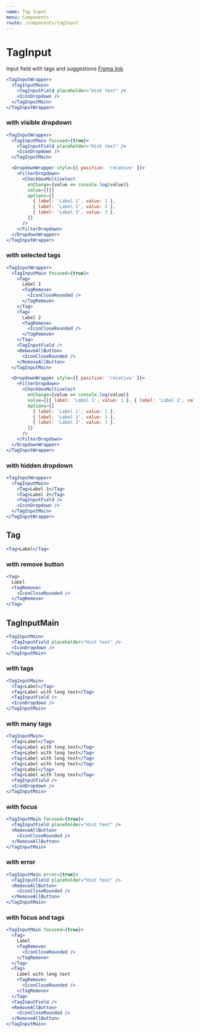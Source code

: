 ```yaml
---
name: Tag Input
menu: Components
route: /components/tagInput
---
```


# TagInput

Input field with tags and suggestions
[Figma link](https://www.figma.com/file/rQDkupIZuIlueXNMoYObjt/Hub88-Templates?node-id=1942%3A12077)

```jsx react-live
<TagInputWrapper>
  <TagInputMain>
    <TagInputField placeholder="Hint text" />
    <IconDropdown />
  </TagInputMain>
</TagInputWrapper>
```

### with visible dropdown

```jsx react-live
<TagInputWrapper>
  <TagInputMain focused={true}>
    <TagInputField placeholder="Hint text" />
    <IconDropdown />
  </TagInputMain>

  <DropdownWrapper style={{ position: 'relative' }}>
    <FilterDropdown>
      <CheckboxMultiselect
        onChange={value => console.log(value)}
        value={[]}
        options={[
          { label: 'Label 1', value: 1 },
          { label: 'Label 2', value: 2 },
          { label: 'Label 3', value: 3 },
        ]}
      />
    </FilterDropdown>
  </DropdownWrapper>
</TagInputWrapper>
```

### with selected tags

```jsx react-live
<TagInputWrapper>
  <TagInputMain focused={true}>
    <Tag>
      Label 1
      <TagRemove>
        <IconCloseRounded />
      </TagRemove>
    </Tag>
    <Tag>
      Label 2
      <TagRemove>
        <IconCloseRounded />
      </TagRemove>
    </Tag>
    <TagInputField />
    <RemoveAllButton>
      <IconCloseRounded />
    </RemoveAllButton>
  </TagInputMain>

  <DropdownWrapper style={{ position: 'relative' }}>
    <FilterDropdown>
      <CheckboxMultiselect
        onChange={value => console.log(value)}
        value={[{ label: 'Label 1', value: 1 }, { label: 'Label 2', value: 2 }]}
        options={[
          { label: 'Label 1', value: 1 },
          { label: 'Label 2', value: 2 },
          { label: 'Label 3', value: 3 },
        ]}
      />
    </FilterDropdown>
  </DropdownWrapper>
</TagInputWrapper>
```

### with hidden dropdown

```jsx react-live
<TagInputWrapper>
  <TagInputMain>
    <Tag>Label 1</Tag>
    <Tag>Label 2</Tag>
    <TagInputField />
    <IconDropdown />
  </TagInputMain>
</TagInputWrapper>
```

## Tag

```jsx react-live
<Tag>Label</Tag>
```

### with remove button

```jsx react-live
<Tag>
  Label
  <TagRemove>
    <IconCloseRounded />
  </TagRemove>
</Tag>
```

## TagInputMain

```jsx react-live
<TagInputMain>
  <TagInputField placeholder="Hint text" />
  <IconDropdown />
</TagInputMain>
```

### with tags

```jsx react-live
<TagInputMain>
  <Tag>Label</Tag>
  <Tag>Label with long text</Tag>
  <TagInputField />
  <IconDropdown />
</TagInputMain>
```

### with many tags

```jsx react-live
<TagInputMain>
  <Tag>Label</Tag>
  <Tag>Label with long text</Tag>
  <Tag>Label with long text</Tag>
  <Tag>Label with long text</Tag>
  <Tag>Label with long text</Tag>
  <Tag>Label</Tag>
  <Tag>Label with long text</Tag>
  <TagInputField />
  <IconDropdown />
</TagInputMain>
```

### with focus

```jsx react-live
<TagInputMain focused={true}>
  <TagInputField placeholder="Hint text" />
  <RemoveAllButton>
    <IconCloseRounded />
  </RemoveAllButton>
</TagInputMain>
```

### with error

```jsx react-live
<TagInputMain error={true}>
  <TagInputField placeholder="Hint text" />
  <RemoveAllButton>
    <IconCloseRounded />
  </RemoveAllButton>
</TagInputMain>
```

### with focus and tags

```jsx react-live
<TagInputMain focused={true}>
  <Tag>
    Label
    <TagRemove>
      <IconCloseRounded />
    </TagRemove>
  </Tag>
  <Tag>
    Label with long text
    <TagRemove>
      <IconCloseRounded />
    </TagRemove>
  </Tag>
  <TagInputField />
  <RemoveAllButton>
    <IconCloseRounded />
  </RemoveAllButton>
</TagInputMain>
```

